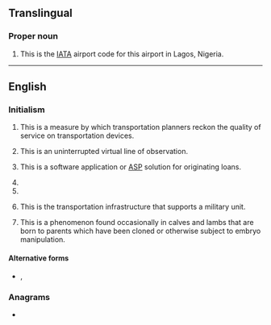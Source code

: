 {{also|los|Los|lös|loš|-los|los'|-lös|Appendix:Variations of "los"}}
==Translingual==

===Proper noun===
{{head|mul|proper noun}}

# {{initialism of|en|w:Murtala Mohammed International Airport|Murtala Mohammed International Airport}} This is the [[IATA]] airport code for this airport in Lagos, Nigeria.

----
==English==
{{wikipedia}}

===Initialism===
{{rfc-header|Initialism}}
{{en-initialism}}

# {{initialism of|en|[[level|'''L'''evel]] '''o'''f [[service|'''S'''ervice]]}} This is a measure by which transportation planners reckon the quality of service on transportation devices.
# {{initialism of|en|[[line|'''L'''ine]]-'''o'''f-[[sight|'''S'''ight]]}} This is an uninterrupted virtual line of observation.
# {{initialism of|en|[[loan|'''L'''oan]] [[origination|'''O'''rigination]] [[system|'''S'''ystem]]}} This is a software application or [[w:Application service provider|ASP]] solution for originating loans.
# {{initialism of|en|[[loss|'''L'''oss]] '''o'''f [[signal|'''S'''ignal]]}}
# {{initialism of|en|w:Law of the Sea|Law of the Sea}}
# {{initialism of|en|[[line|'''L'''ine]] '''o'''f [[supply|'''S'''upply]]}} This is the transportation infrastructure that supports a military unit.
# {{initialism of|en|[[large|'''L'''arge]] [[offspring|'''O'''ffspring]] [[syndrome|'''S'''yndrome]]}} This is a phenomenon found occasionally in calves and lambs that are born to parents which have been cloned or otherwise subject to embryo manipulation.

====Alternative forms====
* {{sense|loss of signal}} {{l|en|L.O.S.}} , {{l|en|L. O. S.}}

===Anagrams===
* {{anagrams|en|a=los|-sol|OLS|S.O.L.|SLO|SOL|Sol|sol}}